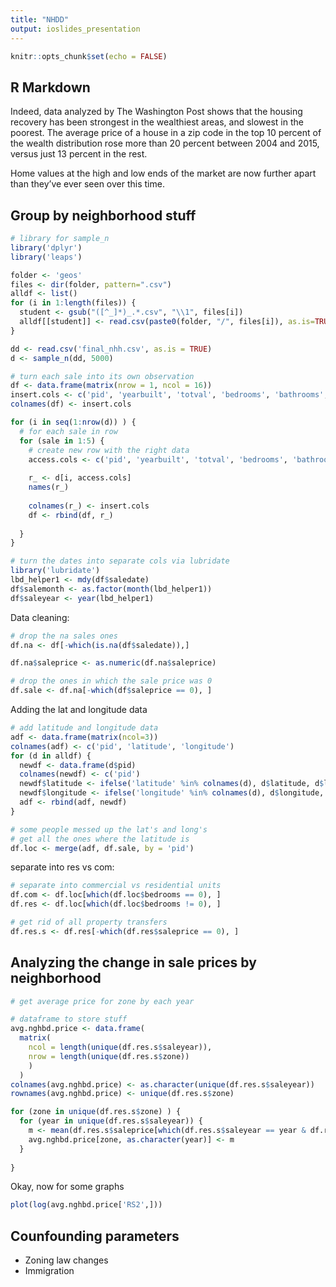 ```yaml
---
title: "NHDD"
output: ioslides_presentation
---
```


```r
knitr::opts_chunk$set(echo = FALSE)
```

## R Markdown

Indeed, data analyzed by The Washington Post shows that the housing recovery has been strongest in the wealthiest areas, and slowest in the poorest. The average price of a house in a zip code in the top 10 percent of the wealth distribution rose more than 20 percent between 2004 and 2015, versus just 13 percent in the rest.

Home values at the high and low ends of the market are now further apart than they’ve ever seen over this time.

## Group by neighborhood stuff

```r
# library for sample_n
library('dplyr')
library('leaps')

folder <- 'geos'
files <- dir(folder, pattern=".csv")
alldf <- list()
for (i in 1:length(files)) {
  student <- gsub("([^_]*)_.*.csv", "\\1", files[i])
  alldf[[student]] <- read.csv(paste0(folder, "/", files[i]), as.is=TRUE)
}

dd <- read.csv('final_nhh.csv', as.is = TRUE)
d <- sample_n(dd, 5000)

# turn each sale into its own observation
df <- data.frame(matrix(nrow = 1, ncol = 16))
insert.cols <- c('pid', 'yearbuilt', 'totval', 'bedrooms', 'bathrooms', 'halfbaths', 'landval', 'zone', 'acres', 'exval', 'pctgood', 'sqft', 'garagesqft', "saleprice", "saledate", "saleowner")
colnames(df) <- insert.cols

for (i in seq(1:nrow(d)) ) {
  # for each sale in row
  for (sale in 1:5) {
    # create new row with the right data
    access.cols <- c('pid', 'yearbuilt', 'totval', 'bedrooms', 'bathrooms', 'halfbaths', 'landval', 'zone', 'acres', 'exval', 'pctgood', 'sqft', 'garagesqft', paste(c("saleprice", "saledate", "saleowner"), sale, sep = ""))
    
    r_ <- d[i, access.cols]
    names(r_)
    
    colnames(r_) <- insert.cols
    df <- rbind(df, r_)
    
  }
}

# turn the dates into separate cols via lubridate
library('lubridate')
lbd_helper1 <- mdy(df$saledate)
df$salemonth <- as.factor(month(lbd_helper1))
df$saleyear <- year(lbd_helper1)

```

Data cleaning:
```r
# drop the na sales ones
df.na <- df[-which(is.na(df$saledate)),]

df.na$saleprice <- as.numeric(df.na$saleprice)

# drop the ones in which the sale price was 0
df.sale <- df.na[-which(df$saleprice == 0), ]
```

Adding the lat and longitude data
```r
# add latitude and longitude data
adf <- data.frame(matrix(ncol=3))
colnames(adf) <- c('pid', 'latitude', 'longitude')
for (d in alldf) {
  newdf <- data.frame(d$pid)
  colnames(newdf) <- c('pid')
  newdf$latitude <- ifelse('latitude' %in% colnames(d), d$latitude, d$lat)
  newdf$longitude <- ifelse('longitude' %in% colnames(d), d$longitude, d$long)
  adf <- rbind(adf, newdf)
}

# some people messed up the lat's and long's 
# get all the ones where the latitude is 
df.loc <- merge(adf, df.sale, by = 'pid')
```

separate into res vs com:
```r
# separate into commercial vs residential units
df.com <- df.loc[which(df.loc$bedrooms == 0), ]
df.res <- df.loc[which(df.loc$bedrooms != 0), ]

# get rid of all property transfers
df.res.s <- df.res[-which(df.res$saleprice == 0), ]
```

## Analyzing the change in sale prices by neighborhood
```r
# get average price for zone by each year

# dataframe to store stuff
avg.nghbd.price <- data.frame(
  matrix(
    ncol = length(unique(df.res.s$saleyear)),
    nrow = length(unique(df.res.s$zone))
    )
  )
colnames(avg.nghbd.price) <- as.character(unique(df.res.s$saleyear))
rownames(avg.nghbd.price) <- unique(df.res.s$zone)

for (zone in unique(df.res.s$zone) ) {
  for (year in unique(df.res.s$saleyear)) {
    m <- mean(df.res.s$saleprice[which(df.res.s$saleyear == year & df.res.s$zone == zone)], na.rm = TRUE)
    avg.nghbd.price[zone, as.character(year)] <- m
  }
  
}
```
Okay, now for some graphs
```r
plot(log(avg.nghbd.price['RS2',]))
```

## Counfounding parameters
- Zoning law changes
- Immigration
